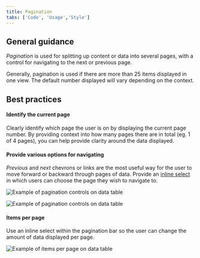 ```yaml
---
title: Pagination
tabs: ['Code', 'Usage','Style']
---
```

## General guidance

_Pagination_ is used for splitting up content or data into several pages, with a control for navigating to the next or previous page.

Generally, pagination is used if there are more than 25 items displayed in one view. The default number displayed will vary depending on the context.

## Best practices

#### Identify the current page

Clearly identify which page the user is on by displaying the current page number. By providing context into how many pages there are in total (eg. 1 of 4 pages), you can help provide clarity around the data displayed.

#### Provide various options for navigating

_Previous_ and _next_ chevrons or links are the most useful way for the user to move forward or backward through pages of data. Provide an [inline select](/components/select) in which users can choose the page they wish to navigate to.



![Example of pagination controls on data table](images/pagination-usage-1.png)





![Example of pagination controls on data table](images/pagination-usage-1.png)



#### Items per page

Use an inline select within the pagination bar so the user can change the amount of data displayed per page.



![Example of items per page on data table](images/pagination-usage-2.png)

